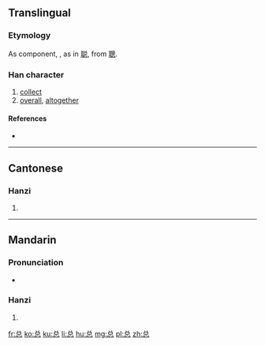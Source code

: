 {{also|總}}
==Translingual==
{{ja-forms|总|[[忩]][[総]]|[[悤]][[總]]}}

===Etymology===
{{Han simp|總}}

As component, {{Han simp|悤}}, as in [[聪]], from [[聰]].

===Han character===
{{Han char|rn=61|rad=心|as=05|sn=8|four=|canj=金口心 (CRP)}}

# [[collect]]
# [[overall]], [[altogether]]

====References====
* {{Han ref|kx=0383.111|hdz=10249.020|uh=603B|ud=24635}}

----

==Cantonese==

===Hanzi===
{{yue-hanzi|jyut=zung2|y=jung2|tra=總}}

# {{defn|lang=yue|sort=心05}}

----

==Mandarin==

===Pronunciation===
* {{audio|Zh-zǒng.ogg|Audio}}

===Hanzi===
{{cmn-hanzi|tra=總|pin=[[zǒng]] ([[zong3]])|wg=tsung<sup>3</sup>}}

# {{defn|lang=cmn|sort=心05}}

[[fr:总]]
[[ko:总]]
[[ku:总]]
[[li:总]]
[[hu:总]]
[[mg:总]]
[[pl:总]]
[[zh:总]]